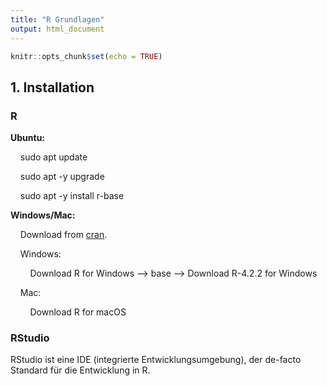 ```yaml
---
title: "R Grundlagen"
output: html_document
---
```


```r
knitr::opts_chunk$set(echo = TRUE)
```

## 1. Installation

### R

**Ubuntu:**

&nbsp;&nbsp;&nbsp;&nbsp;sudo apt update

&nbsp;&nbsp;&nbsp;&nbsp;sudo apt -y upgrade

&nbsp;&nbsp;&nbsp;&nbsp;sudo apt -y install r-base
    
**Windows/Mac:**

&nbsp;&nbsp;&nbsp;&nbsp;Download from [cran](https://cran.r-project.org/).

&nbsp;&nbsp;&nbsp;&nbsp;Windows: 

&nbsp;&nbsp;&nbsp;&nbsp;&nbsp;&nbsp;&nbsp;&nbsp;Download R for Windows --> base --> Download R-4.2.2 for Windows

&nbsp;&nbsp;&nbsp;&nbsp;Mac: 

&nbsp;&nbsp;&nbsp;&nbsp;&nbsp;&nbsp;&nbsp;&nbsp;Download R for macOS

### RStudio

RStudio ist eine IDE (integrierte Entwicklungsumgebung), der de-facto Standard für die Entwicklung in R.


